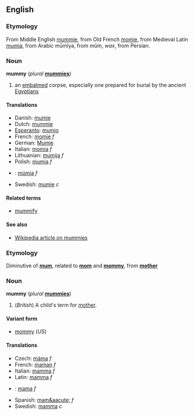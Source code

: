 ==English==
===Etymology===
From Middle English [[mummie]], from Old French [[momie]], from Medieval Latin [[mumia]], from Arabic mūmīya, from mūm, ''wax'', from Persian.

===Noun===
'''mummy''' (''plural'' '''[[mummies]]''')

#an [[embalm]]ed corpse, especially one prepared for burial by the ancient [[Egyptian]]s

====Translations====
*Danish: [[mumie#Danish|mumie]]
*Dutch: [[mummie]]
*[[Esperanto]]: [[mumio]]
*French: [[momie]] ''f''
*German: [[Mumie#German|Mumie]]
*Italian: [[momia]] ''f''
*Lithuanian: [[mumija]] ''f''
*Polish: [[mumia]] ''f''
*{{sk}}: [[múmia#Slovak|múmia]] ''f''
*Swedish: [[mumie#Swedish|mumie]] ''c''

====Related terms====
*[[mummify]]

====See also====
*[[w:Mummy|Wikipedia article on mummies]]

===Etymology===
Diminutive of '''[[mum]]''', related to '''[[mom]]''' and '''[[mommy]]''', from '''[[mother]]'''

===Noun===
'''mummy''' (''plural'' '''[[mummies]]''')

#(''British'') A child's term for [[mother]].

====Variant form====
*[[mommy]] (''US'')

====Translations====
*Czech: [[máma]] ''f''
*French: [[maman]] ''f''
*Italian: [[mamma#Italian|mamma]] ''f''
*Latin: [[mamma]] ''f''
*{{sk}}: [[mama#Slovak|mama]] ''f''
*Spanish: [[mam&aacute;]] ''f''
*Swedish: [[mamma#Swedish|mamma]] ''c''